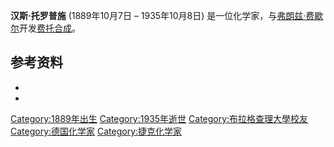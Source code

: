 {{Infobox scientist 
|name = 汉斯·托罗普施<br/>Hans Tropsch
|image = File:Tropsch, Hans.jpg
|image_size =
|caption = 汉斯·托罗普施
|birth_date = {{Birth date|1889|10|7}} 
|birth_place = [[奥匈帝国|奥匈帝国]][[普拉纳_(捷克)|普拉纳]]（今屬[[捷克|捷克]]）
|residence = 
|nationality = 
|death_date = {{death date and age|1935|10|8|1889|10|7}}
|death_place = [[魏玛共和国|魏玛共和国]][[埃森|埃森]]
|field = [[有机化学|有机化学]]
|work_institution = {{link-en|马克斯·普朗克煤炭研究所|Max Planck Institute for Coal Research}} <br/> 布拉格煤炭研究所 <br/> [[伊利諾理工學院|伊利諾理工學院]] 
|alma_mater = [[布拉格查理大学|布拉格查理大学]]
|doctoral_advisor = {{le|漢斯·利奧波德·邁耶|Hans Leopold Meyer}}
|doctoral_students = 
|known_for = [[费托合成|费托合成]]
|prizes = 
|religion = 
|footnotes = 
}}
'''汉斯·托罗普施''' (1889年10月7日 – 1935年10月8日) 是一位化学家，与[[弗朗兹·费歇尔|弗朗兹·费歇尔]]开发[[费托合成|费托合成]]。

== 参考资料 ==
{{reflist}}
* {{cite journal
 | title = Problems in the Chemistry of Coal 
 | author = Hans Tropsch 
 | journal = [[Chemical_Reviews|Chemical Reviews]] 
 | volume = 6 
 | issue = 1
 | pages = 63–90 
 | year = 1929 
 | url = 
 | doi = 10.1021/cr60021a004 }}
* {{cite journal
 | title = Sitzung am 14. Oktober 1935 
 | author = K. A. Hofmiann 
 | journal = [[德国化学学报|Berichte der deutschen chemischen Gesellschaft]] 
 | volume = 68 
 | issue = 11 
 | pages = A164 – A173
 | year = 1935 
 | url = 
 | doi = 10.1002/cber.19350681141 }}

{{Authority control}}
{{DEFAULTSORT:Tropsch, Hans}}
[[Category:1889年出生|Category:1889年出生]]
[[Category:1935年逝世|Category:1935年逝世]]
[[Category:布拉格查理大學校友|Category:布拉格查理大學校友]]
[[Category:德国化学家|Category:德国化学家]]
[[Category:捷克化学家|Category:捷克化学家]]